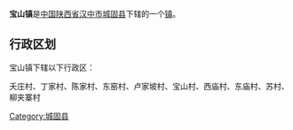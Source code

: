 {{中国乡级行政区
|行政区全称 = 宝山镇
|景观照片文件名 = 
|景观照片描述 = 
|汉语拼音 =
|其他语言 = 
|其他语言名称 = 
|位置图文件名 = 
|位置图描述 = 
|自定义图片=
|上级行政区 = [[陕西省|陕西省]][[汉中市|汉中市]][[城固县|城固县]]
|行政区类别 = [[行政建制镇|镇]]
|行政区划代码 = 
|行政区划 = 
|村委会 = 
|居委会 = 
|建置时间 = 
|领导职位 = 
|领导名称 = 
|政府驻地 = 
|毗邻 = 
|地理坐标 = 
|总面积 = 
|总人口 = 
|户籍人口 = 
|户籍人口年份 = 
|常住人口 = 
|常住人口年份 = 
|人口密度 = 
|GDP = 
|邮政编码 = 
|电话区号 = 
|官方网站 = 
|网站名称 = 
}}
'''宝山镇'''是[[中华人民共和国|中国]][[陕西省|陕西省]][[汉中市|汉中市]][[城固县|城固县]]下辖的一个[[行政建制镇|镇]]。

== 行政区划 ==
宝山镇下辖以下行政区：

夭庄村、丁家村、陈家村、东窑村、卢家坡村、宝山村、西庙村、东庙村、苏村、柳夹寨村

{{陕西小作品}}
{{城固县行政区划}}

[[Category:城固县|Category:城固县]]